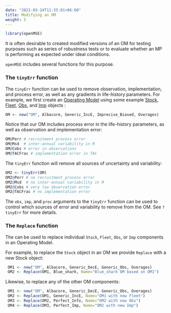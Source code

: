 ```yaml
---
date: "2021-03-24T11:35:01+06:00"
title: Modifying an OM
weight: 5
---
```


```r
library(openMSE)
```

It is often desirable to created modified versions of an OM for testing purposes such as series of robustness tests or to evaluate whether an MP is performing as expected under ideal conditions. 

`openMSE` includes several functions for this purpose.

### The `tinyErr` function 
The `tinyErr` function can be used to remove observation, implementation, and process error, as well as any gradients in life-history parameters. For example, we first create an [Operating Model](/object-operating-model/) using some example [Stock](/object-stock/8-example-stock-objects/_index_en/), [Fleet](/object-fleet/example-objects/_index_en/), [Obs](/object-obs/example-objects/_index_en/), and [Imp](/object-imp/example-objects/_index_en/) objects : 

```r
OM <- new("OM", Albacore, Generic_IncE, Imprecise_Biased, Overages)
```

Notice that our OM includes process error in the life-history parameters, as well as observation and implementation error:

```r
OM@Perr # recruitment process error
OM@Msd  # inter-annual variability in M
OM@Cobs # error in observations
OM@TACFrac # implementation error in TAC
```

The `tinyErr` function will remove all sources of uncertainty and variability:
```r
OM2 <- tinyErr(OM)
OM2@Perr # no recruitment process error
OM2@Msd  # no inter-annual variability in M
OM2@Cobs # very low observation error
OM2@TACFrac # no implementation error 
```

The `obs`, `imp`, and `proc` arguments to the `tinyErr` function can be used to control which sources of error and variability to remove from the OM. See `?tinyErr` for more details.


### The `Replace` function
The can be used to replace individual `Stock`, `Fleet`, `Obs`, or `Imp` components in an Operating Model.

For example, to replace the `Stock` object in an OM we provide `Replace` with a new Stock object:
```r
 OM1 <- new("OM", Albacore, Generic_DecE, Generic_Obs, Overages)
 OM2 <- Replace(OM1, Blue_shark, Name="Blue_shark OM based on OM1")
```

Likewise, to replace any of the other OM components:
```r
 OM1 <- new("OM", Albacore, Generic_DecE, Generic_Obs, Overages)
 OM2 <- Replace(OM1, Generic_IncE, Name="OM1 with new Fleet")
 OM3 <- Replace(OM2, Perfect_Info, Name="OM2 with new Obs")
 OM4 <- Replace(OM3, Perfect_Imp, Name="OM2 with new Imp")
```
